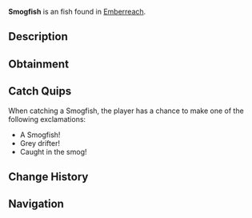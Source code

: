 {{FishInfobox
|image          = Smogfish.png
|rarity         = Uncommon
|sea            = Second Sea
|location       = [[Emberreach]]
|sublocation    = 
|sources        = Fishing Rod
|radar_location = 
|prog_speed     = -6
|xp             = 75
|weather        = Foggy
|time           = 
|season         = Spring
|bait           = Insect
|base_weight    = 216
|base_value     = 170
|weight_range   = 120
|base_chance    = 65
|base_resil     = 52
}}
'''Smogfish''' is an {{Rarity|Uncommon}} fish found in [[Emberreach]].

== Description ==
{{Description|A muted fish, drifting through the thick, choking haze.|Bestiary Entry}}

== Obtainment ==
{{Description|It lurks in the veiled haze of renewal.|Bestiary Hint}}
{{Fish Availability|
Emberreach/Freshwater Pond
|top_rods      = 
Fungal Rod\533643.9\533643.9;
Long Rod\521613.12\510244.14;
Antler Rod\515603.45\515603.45;
Adventurer's Rod\459841.51\459841.51;
Firefly Rod\304912.16\295783.73;
Free Spirit Rod\299270.62\149650.01;
Trident Rod\290889.82\208663.72;
Astralhook Rod\267719.04\228598.2;
Verdant Shear Rod\250163.06\189788.64;
Blazebringer Rod\241020.49\159104.34;
No-Life Rod\225009.41\168528.62;
Seraphic Rod\212359.13\152331.38;
Ethereal Prism Rod\206567.38\103473.71;
Rod Of The Exalted One\201282.06\140801.31;
Rod Of The Forgotten Fang\201242.91\145370.39;
Challenger's Rod\199858.83\149260.32;
Depthseeker Rod\197604.76\152636.3;
Avalanche Rod\194087.67\150130.85;
Rod Of The Depths\193550.08\143088.2;
Volcanic Rod\192444.35\145630.88;
Zeus Rod\191448.59\144877.35;
Steady Rod\158924.65\122294.9
|recommended   = Free Spirit Rod
}}

== Catch Quips ==
When catching a Smogfish, the player has a chance to make one of the following exclamations:
* A Smogfish!
* Grey drifter!
* Caught in the smog!

== Change History ==
{{Change History|{{subst:Current Version}}}}

== Navigation ==
{{Fish Navbox|Emberreach}}